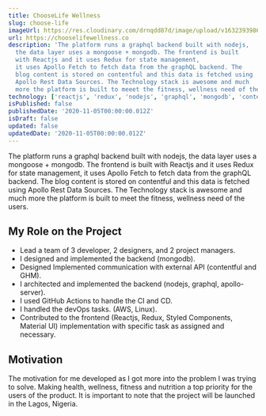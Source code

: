 ```yaml
---
title: ChooseLife Wellness
slug: choose-life
imageUrl: https://res.cloudinary.com/drnqdd87d/image/upload/v1632393986/Personal/chooselife_ajndqs.png
url: https://chooselifewellness.co
description: 'The platform runs a graphql backend built with nodejs,
  the data layer uses a mongoose + mongodb. The frontend is built
  with Reactjs and it uses Redux for state management,
  it uses Apollo Fetch to fetch data from the graphQL backend. The
  blog content is stored on contentful and this data is fetched using
  Apollo Rest Data Sources. The Technology stack is awesome and much
  more the platform is built to meeet the fitness, wellness need of the users.'
technology: ['reactjs', 'redux', 'nodejs', 'graphql', 'mongodb', 'contentful']
isPublished: false
publishedDate: '2020-11-05T00:00:00.012Z'
isDraft: false
updated: false
updatedDate: '2020-11-05T00:00:00.012Z'
---
```


<!-- # Chooselife Wellness Platform -->

The platform runs a graphql backend built with nodejs,
the data layer uses a mongoose + mongodb. The frontend is built
with Reactjs and it uses Redux for state management,
it uses Apollo Fetch to fetch data from the graphQL backend. The
blog content is stored on contentful and this data is fetched using
Apollo Rest Data Sources. The Technology stack is awesome and much
more the platform is built to meet the fitness, wellness need of the users.

## My Role on the Project

- Lead a team of 3 developer, 2 designers, and 2 project managers.
- I designed and implemented the backend (mongodb).
- Designed Implemented communication with external API (contentful and GHM).
- I architected and implemented the backend (nodejs, graphql, apollo-server).
- I used GitHub Actions to handle the CI and CD.
- I handled the devOps tasks. (AWS, Linux).
- Contributed to the frontend (Reactjs, Redux, Styled Components, Material UI) implementation with specific task as assigned and necessary.

## Motivation

The motivation for me developed as I got more into the problem I was trying to solve. Making health, wellness, fitness and nutrition a top priority for the users of the product.
It is important to note that the project will be launched in the Lagos, Nigeria.
